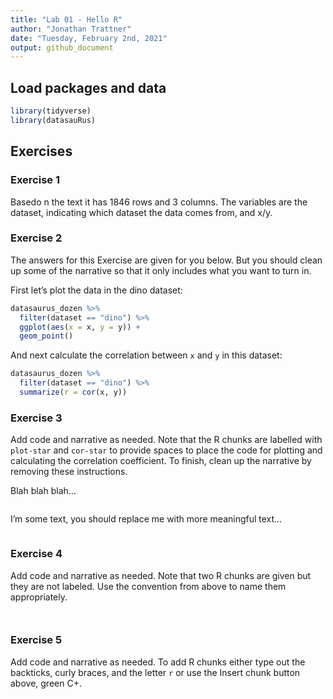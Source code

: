 ```yaml
---
title: "Lab 01 - Hello R"
author: "Jonathan Trattner"
date: "Tuesday, February 2nd, 2021"
output: github_document
---
```


## Load packages and data

```r
library(tidyverse) 
library(datasauRus)
```

## Exercises

### Exercise 1

Basedo n the text it has 1846 rows and 3 columns. The variables are the dataset, indicating which dataset the data comes from, and x/y.

### Exercise 2

The answers for this Exercise are given for you below. But you should clean up some of the narrative so that it only includes what you want to turn in.

First let's plot the data in the dino dataset:

```r
datasaurus_dozen %>%
  filter(dataset == "dino") %>%
  ggplot(aes(x = x, y = y)) +
  geom_point()
```

And next calculate the correlation between `x` and `y` in this dataset:

```r
datasaurus_dozen %>%
  filter(dataset == "dino") %>%
  summarize(r = cor(x, y))
```

### Exercise 3

Add code and narrative as needed. Note that the R chunks are labelled with `plot-star` and `cor-star` to provide spaces to place the code for plotting and calculating the correlation coefficient. To finish, clean up the narrative by removing these instructions.

Blah blah blah...

```r

```

I'm some text, you should replace me with more meaningful text...

```r

```

### Exercise 4

Add code and narrative as needed. Note that two R chunks are given but they are not labeled. Use the convention from above to name them appropriately.

```r

```

```r

```

### Exercise 5

Add code and narrative as needed. To add R chunks either type out the backticks, curly braces, and the letter `r` or use the Insert chunk button above, green C+.
